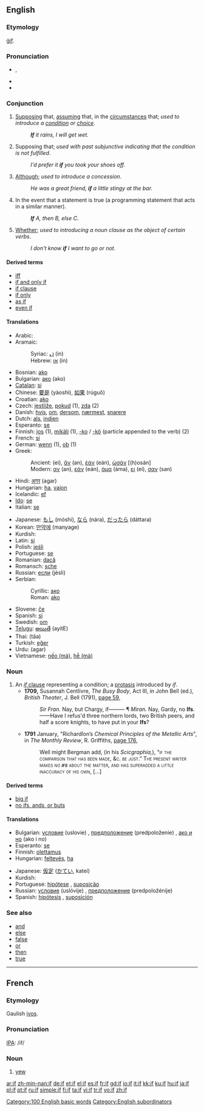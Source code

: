 {{wikipedia}}
==English==

{{rank|no|them|when|51|if|there|more|out}}

===Etymology===
{{OE.}} [[gif|ġif]].

===Pronunciation===
*{{IPA|/ɪf/}}, {{SAMPA|/<tt>If</tt>/}}
*{{audio|en-us-if.ogg|Audio (US)}}
*{{rhymes|ɪf}}

===Conjunction===
{{en-conj}}

# [[supposing|Supposing]] that, [[assuming]] that, in the [[circumstance]]s that; ''used to introduce a [[condition]] or [[choice]]''.
#: '''''If''' it rains, I will get wet''.
# Supposing that; ''used with past subjunctive indicating that the condition is not fulfilled''.
#: ''I'd prefer it '''if''' you took your shoes off.''
# [[although|Although]]; ''used to introduce a concession''.
#: ''He was a great friend, '''if''' a little stingy at the bar.''
# {{computing}} In the event that a statement is true (a programming statement that acts in a similar manner).
#: '''''If''' A, then B, else C.''
# [[whether|Whether]]; ''used to introducing a noun clause as the object of certain verbs''.
#: ''I don't know '''if''' I want to go or not.''

====Derived terms====
*[[iff]]
*[[if and only if]]
*[[if clause]]
*[[if only]]
*[[as if]]
*[[even if]]

====Translations====
{{trans-top}}
*Arabic: {{ARchar|[[إذا]]}}
*Aramaic:
*:Syriac: [[ܐܢ]] (in)
*:Hebrew: [[אן]] (in)
*Bosnian: [[ako]]
*Bulgarian: [[ако]] (ako)
*[[Catalan]]: [[si]]
*Chinese: [[要是]] (yàoshì), [[如果]] (rúguǒ)
*Croatian: [[ako]]
*Czech: [[jestliže]], [[pokud]] (1), [[zda]] (2)
*Danish: [[hvis]], [[om]], [[dersom]], [[nærmest]], [[snarere]]
*Dutch: [[als]], [[indien]]
*Esperanto: [[se]]
*Finnish: [[jos]] (1), [[mikäli]] (1), [[-ko]] / [[-kö]] (particle appended to the verb) (2)
*French: [[si]]
*German: [[wenn]] (1), [[ob]] (1)
*Greek:
*:Ancient: {{IPAchar|[[εἰ]]}} (ei), [[ἄν]] (an), [[ἐάν]] (eán), [[ὡσάν]] [(h)osán]
*:Modern: [[αν]] (an), [[εάν]] (eán), [[άμα]] (áma), [[ει]] (ei), [[σαν]] (san)
*Hindi: [[अगर]] (agar)
*Hungarian: [[ha]], [[vajon]]
*Icelandic: [[ef]]
*[[Ido]]: [[se]]
*Italian: [[se]]
{{trans-mid}}
*Japanese: [[もし]] (móshi), [[なら]] (nára), [[だったら]] (dáttara)
*Korean: [[만약에]] (manyage)
*Kurdish: {{KUchar|[[ئه‌گه‌ر]]}}
*Latin: [[si]]
*Polish: [[jeśli]]
*Portuguese: [[se]]
*Romanian: [[dacă]]
*Romansch: [[sche]]
*Russian: [[если]] (jésli)
*Serbian:
*:Cyrillic: [[ако#Serbian|ако]]
*:Roman: [[ako]]
*Slovene: [[če]]
*Spanish: [[si]]
*Swedish: [[om]]
*[[Telugu]]: [[అయితే]] (ayitE)
*Thai: {{THchar|[[ถ้า]]}} (tâa)
*Turkish: [[eğer]]
*Urdu: {{URchar|[[اگر]]}} (agar)
*Vietnamese: [[nếo|nếo (mà)]], [[hễ|hễ (mà)]]
{{trans-bottom}}

===Noun===
{{en-noun}}

# An [[if clause|''if'' clause]] representing a condition; a [[protasis]] introduced by ''if''.
#*'''1709,''' Susannah Centlivre, ''The Busy Body'', Act III, in John Bell (ed.), ''British Theater'', J. Bell (1791), [http://books.google.com/books?id=qYY0AAAAMAAJ&amp;pg=PA59&amp;dq=ifs page 59],
#*:''Sir Fran.'' Nay, but Chargy, if——— ¶ ''Miran.'' Nay, Gardy, no '''Ifs'''.——Have I refus'd three northern lords, two British peers, and half a score knights, to have put in your '''Ifs'''?
#*'''1791''' January, "Richardſon’s ''Chemical Principles of the Metallic Arts''", in ''The Monthly Review'', R. Griffiths, [http://books.google.com/books?id=F24xcadl9JMC&amp;pg=PA176&amp;dq=ifs page 176],
#*:Well might Bergman add, (in his ''Scicgraphia,''), <!-- [sic] double comma --> “<span style="font-variant:small-caps">if</small> the compariſon that has been made, &amp;c. be juſt.” The preſent writer makes no '''''ifs''''' <!-- [sic] italics --> about the matter, and has ſuperadded a little inaccuracy of his own, […]

====Derived terms====
*[[big if]]
*[[no ifs, ands, or buts]]

====Translations====
{{trans-top|a theoretical condition}}
*Bulgarian: [[условие]] (uslovie) {{n}}, [[предположение]] (predpoloženie) {{n}}, [[ако и но]] (ako i no)
*Esperanto: [[se]]
*Finnish: [[olettamus]]
*Hungarian: [[feltevés]], [[ha]] <!-- (H)Semmi ha = (E)No ifs -->
{{trans-mid}}
*Japanese: [[仮定]] ([[かてい]], kateí)
*Kurdish: {{KUchar|[[ئه‌گه‌ر]]}}
*Portuguese: [[hipótese]] {{f}}, [[suposição]] {{f}}
*Russian: [[условие]] (uslóvije) {{n}}, [[предположение]] (predpoložénije) {{n}}
*Spanish: [[hipótesis]] {{f}}, [[suposición]] {{f}}
{{trans-bottom}}

===See also===
*[[and]]
*[[else]]
*[[false]]
*[[or]]
*[[then]]
*[[true]]

[[Category:100 English basic words]]
[[Category:English subordinators]]

----

==French==

===Etymology===
Gaulish [[ivos]].

===Pronunciation===
[[IPA]]: /if/

===Noun===
{{fr-noun|m}}

# [[yew]]

[[ar:if]]
[[zh-min-nan:if]]
[[de:if]]
[[et:if]]
[[el:if]]
[[es:if]]
[[fr:if]]
[[gd:if]]
[[io:if]]
[[it:if]]
[[kk:if]]
[[ku:if]]
[[hu:if]]
[[ja:if]]
[[pl:if]]
[[pt:if]]
[[ru:if]]
[[simple:if]]
[[fi:if]]
[[ta:if]]
[[vi:if]]
[[tr:if]]
[[vo:if]]
[[zh:if]]